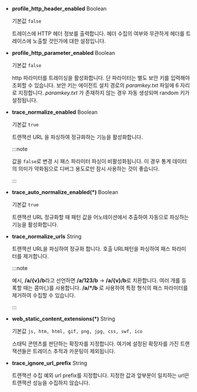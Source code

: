 * **profile_http_header_enabled** <span class='type'>Boolean</span>

  기본값 `false`

  트레이스에 HTTP 헤더 정보를 출력합니다. 헤더 수집의 여부와 무관하게 헤더를 트레이스에 노출할 것인가에 대한 설정입니다. 

* **profile_http_parameter_enabled** <span class='type'>Boolean</span>

  기본값 `false`

  http 파라미터를 트레이싱을 활성화합니다. 단 파라미터는 별도 보안 키를 입력해야 조회할 수 있습니다. 보안 키는 에이전트 설치 경로의 *paramkey.txt* 파일에 6 자리로 지정합니다. *paramkey.txt* 가 존재하지 않는 경우 자동 생성되며 random 키가 설정됩니다.

* **trace_normalize_enabled** <span class='type'>Boolean</span>

  기본값 `true`

  트랜잭션 URL 을 파싱하여 정규화하는 기능을 활성화합니다.

  :::note

  값을 `false`로 변경 시 패스 파라미터 파싱이 비활성화됩니다. 이 경우 통계 데이터의 의미가 약화됨으로 디버그 용도로만 잠시 사용하는 것이 좋습니다.
  
  :::

* **trace_auto_normalize_enabled(*)** <span class='type'>Boolean</span>

  기본값 `true`

  트랜잭션 URL 정규화할 때 패턴 값을 어노테이션에서 추출하여 자동으로 파싱하는 기능을 활성화합니다.

* **trace_normalize_urls** <span class='type'>String</span>

  트랜잭션 URL을 파싱하여 정규화 합니다. 호출 URL패턴을 파싱하여 패스 파라미터를 제거합니다.  

  :::note

  예시, **/a/{v}/b**라고 선언하면 **/a/123/b** → **/a/{v}/b**로 치환합니다. 여러 개를 등록할 때는 콤마(,)를 사용합니다. **/a/*/b** 로 사용하여 특정 형식의 패스 파라미터를 제거하여 수집할 수 있습니다.
  
  :::

* **web_static_content_extensions(*)** <span class='type'>String</span>

  기본값 `js, htm, html, gif, png, jpg, css, swf, ico`

  스태틱 콘텐츠를 판단하는 확장자를 지정합니다. 여기에 설정된 확장자를 가진 트랜잭션들은 트레이스 추적과 카운팅이 제외됩니다.

* **trace_ignore_url_prefix** <span class='type'>String</span>

  트랜잭션 수집 예외 url prefix를 지정합니다. 지정한 값과 앞부분이 일치하는 url은 트랜잭션 성능을 수집하지 않습니다.